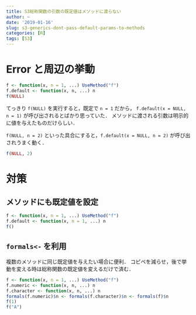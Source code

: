 ```yaml
---
title: S3総称関数の引数の既定値はメソッドに渡らない
author: ~
date: '2019-01-16'
slug: s3-generics-dont-pass-default-params-to-methods
categories: [R]
tags: [S3]
---
```



# Error と周辺の挙動

```r
f <- function(x, n = 1, ...) UseMethod("f")
f.default <- function(x, n, ...) n
f(NULL)
```

てっきり `f(NULL)` を実行すると，既定で `n = 1` だから，
`f.default(x = NULL, n = 1)` が呼び出されるとばかり思っていた．
メソッドに渡される引数は明示的に値を与えたものだけらしい．

`f(NULL, n = 2)` といった具合にすると，`f.default(x = NULL, n = 2)` が呼び出されうまく動く．

```r
f(NULL, 2)
```


# 対策

## メソッドにも既定値を設定

```r
f <- function(x, n = 1, ...) UseMethod("f")
f.default <- function(x, n = 1, ...) n
f()
```

## `formals<-` を利用

複数のメソッドに同じ既定値を与えたい場合に便利．
コピペを減らせ，後で挙動を変える時は総称関数の既定値を変えるだけで済む．

```r
f <- function(x, n = 1, ...) UseMethod("f")
f.numeric <- function(x, n, ...) n
f.character <- function(x, n, ...) n
formals(f.numeric)$n <- formals(f.character)$n <- formals(f)$n
f(1)
f("A")
```


